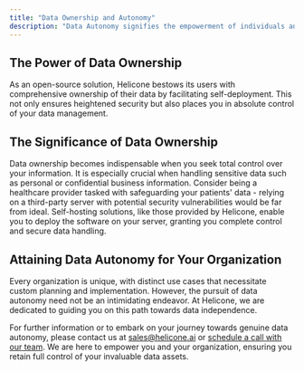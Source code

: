```yaml
---
title: "Data Ownership and Autonomy"
description: "Data Autonomy signifies the empowerment of individuals and organizations to retain full control over their data. Discover how Helicone's open-source software bolsters this essential facet of digital sovereignty."
---
```


## The Power of Data Ownership

As an open-source solution, Helicone bestows its users with comprehensive ownership of their data by facilitating self-deployment. This not only ensures heightened security but also places you in absolute control of your data management.

## The Significance of Data Ownership

Data ownership becomes indispensable when you seek total control over your information. It is especially crucial when handling sensitive data such as personal or confidential business information. Consider being a healthcare provider tasked with safeguarding your patients' data - relying on a third-party server with potential security vulnerabilities would be far from ideal. Self-hosting solutions, like those provided by Helicone, enable you to deploy the software on your server, granting you complete control and secure data handling.

## Attaining Data Autonomy for Your Organization

Every organization is unique, with distinct use cases that necessitate custom planning and implementation. However, the pursuit of data autonomy need not be an intimidating endeavor. At Helicone, we are dedicated to guiding you on this path towards data independence.

For further information or to embark on your journey towards genuine data autonomy, please contact us at [sales@helicone.ai](mailto:sales@helicone.ai) or [schedule a call with our team](https://calendly.com/d/4hs-9jb-b96/helicone-intro). We are here to empower you and your organization, ensuring you retain full control of your invaluable data assets.